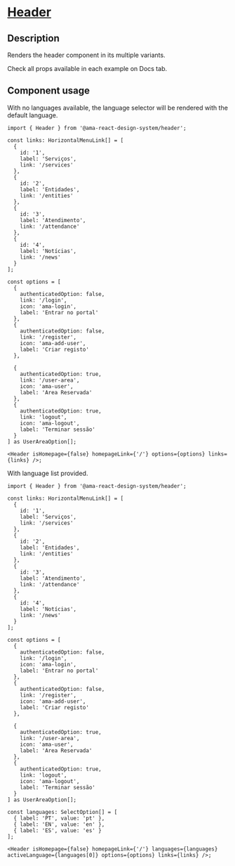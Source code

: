 
<Meta title="Components/Header/Header Docs" />

<h1 className="mb-32">
  <u>Header</u>
</h1>

<h2>Description</h2>
<p className="fs-16">Renders the header component in its multiple variants.</p>
<p className="fs-16">Check all props available in each example on Docs tab.</p>

<h2>Component usage</h2>

<p className="fs-16">With no languages available, the language selector will be rendered with the default language.</p>

```tsx
import { Header } from '@ama-react-design-system/header';

const links: HorizontalMenuLink[] = [
  {
    id: '1',
    label: 'Serviços',
    link: '/services'
  },
  {
    id: '2',
    label: 'Entidades',
    link: '/entities'
  },
  {
    id: '3',
    label: 'Atendimento',
    link: '/attendance'
  },
  {
    id: '4',
    label: 'Notícias',
    link: '/news'
  }
];

const options = [
  {
    authenticatedOption: false,
    link: '/login',
    icon: 'ama-login',
    label: 'Entrar no portal'
  },
  {
    authenticatedOption: false,
    link: '/register',
    icon: 'ama-add-user',
    label: 'Criar registo'
  },

  {
    authenticatedOption: true,
    link: '/user-area',
    icon: 'ama-user',
    label: 'Area Reservada'
  },
  {
    authenticatedOption: true,
    link: 'logout',
    icon: 'ama-logout',
    label: 'Terminar sessão'
  }
] as UserAreaOption[];

<Header isHomepage={false} homepageLink={'/'} options={options} links={links} />;
```

<p className="fs-16">With language list provided.</p>

```tsx
import { Header } from '@ama-react-design-system/header';

const links: HorizontalMenuLink[] = [
  {
    id: '1',
    label: 'Serviços',
    link: '/services'
  },
  {
    id: '2',
    label: 'Entidades',
    link: '/entities'
  },
  {
    id: '3',
    label: 'Atendimento',
    link: '/attendance'
  },
  {
    id: '4',
    label: 'Notícias',
    link: '/news'
  }
];

const options = [
  {
    authenticatedOption: false,
    link: '/login',
    icon: 'ama-login',
    label: 'Entrar no portal'
  },
  {
    authenticatedOption: false,
    link: '/register',
    icon: 'ama-add-user',
    label: 'Criar registo'
  },

  {
    authenticatedOption: true,
    link: '/user-area',
    icon: 'ama-user',
    label: 'Area Reservada'
  },
  {
    authenticatedOption: true,
    link: 'logout',
    icon: 'ama-logout',
    label: 'Terminar sessão'
  }
] as UserAreaOption[];

const languages: SelectOption[] = [
  { label: 'PT', value: 'pt' },
  { label: 'EN', value: 'en' },
  { label: 'ES', value: 'es' }
];

<Header isHomepage={false} homepageLink={'/'} languages={languages} activeLanguage={languages[0]} options={options} links={links} />;
```
